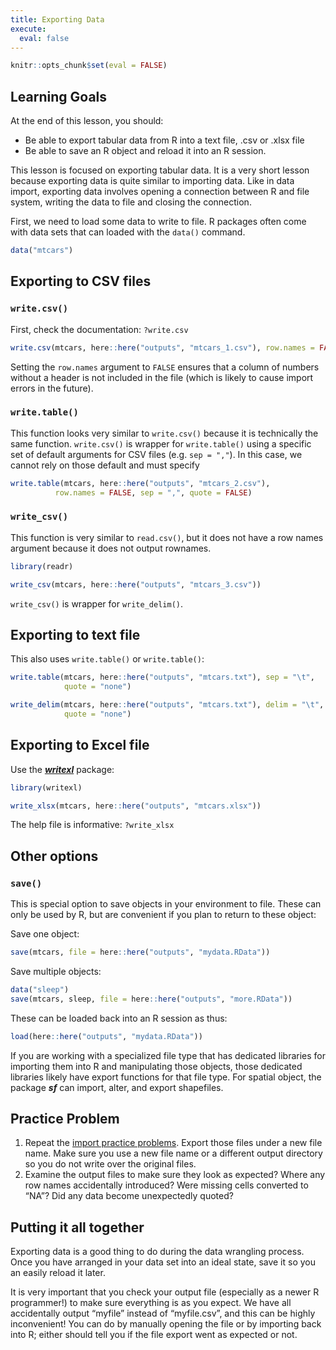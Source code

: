 ```yaml
---
title: Exporting Data
execute:
  eval: false
---
```


```r
knitr::opts_chunk$set(eval = FALSE)
```

::: {.callout-caution collapse="false"}
## Learning Goals

At the end of this lesson, you should:

-   Be able to export tabular data from R into a text file, .csv or .xlsx file
-   Be able to save an R object and reload it into an R session.
:::

This lesson is focused on exporting tabular data. It is a very short lesson because exporting data is quite similar to importing data. Like in data import, exporting data involves opening a connection between R and file system, writing the data to file and closing the connection.

First, we need to load some data to write to file. R packages often come with data sets that can loaded with the `data()` command.

```r
data("mtcars")
```

## Exporting to CSV files

### `write.csv()`

First, check the documentation: `?write.csv`

```r
write.csv(mtcars, here::here("outputs", "mtcars_1.csv"), row.names = FALSE)
```

Setting the `row.names` argument to `FALSE` ensures that a column of numbers without a header is not included in the file (which is likely to cause import errors in the future).

### `write.table()`

This function looks very similar to `write.csv()` because it is technically the same function. `write.csv()` is wrapper for `write.table()` using a specific set of default arguments for CSV files (e.g. `sep = ","`). In this case, we cannot rely on those default and must specify

```r
write.table(mtcars, here::here("outputs", "mtcars_2.csv"), 
          row.names = FALSE, sep = ",", quote = FALSE)
```

### `write_csv()`

This function is very similar to `read.csv()`, but it does not have a row names argument because it does not output rownames.

```r
library(readr)

write_csv(mtcars, here::here("outputs", "mtcars_3.csv"))
```

`write_csv()` is wrapper for `write_delim()`.

## Exporting to text file

This also uses `write.table()` or `write.table()`:

```r
write.table(mtcars, here::here("outputs", "mtcars.txt"), sep = "\t",
            quote = "none")

write_delim(mtcars, here::here("outputs", "mtcars.txt"), delim = "\t",
            quote = "none")
```

## Exporting to Excel file

Use the [***writexl***](https://docs.ropensci.org/writexl/) package:

```r
library(writexl)

write_xlsx(mtcars, here::here("outputs", "mtcars.xlsx"))
```

The help file is informative: `?write_xlsx`

## Other options

### `save()`

This is special option to save objects in your environment to file. These can only be used by R, but are convenient if you plan to return to these object:

Save one object:

```r
save(mtcars, file = here::here("outputs", "mydata.RData"))
```

Save multiple objects:

```r
data("sleep")
save(mtcars, sleep, file = here::here("outputs", "more.RData"))
```

These can be loaded back into an R session as thus:

```r
load(here::here("outputs", "mydata.RData"))
```

::: callout-note
If you are working with a specialized file type that has dedicated libraries for importing them into R and manipulating those objects, those dedicated libraries likely have export functions for that file type. For spatial object, the package ***sf*** can import, alter, and export shapefiles.
:::


::: {.callout-question .callout collapse="true"}
## Practice Problem

1. Repeat the [import practice problems](../pratice/practice-D.qmd). Export those files under a new file name. Make sure you use a new file name or a different output directory so you do not write over the original files. 
2. Examine the output files to make sure they look as expected? Where any row names accidentally introduced? Were missing cells converted to "NA"? Did any data become unexpectedly quoted? 

:::


::: callout-tip
## Putting it all together

Exporting data is a good thing to do during the data wrangling process. Once you have arranged in your data set into an ideal state, save it so you an easily reload it later.

It is very important that you check your output file (especially as a newer R programmer!) to make sure everything is as you expect. We have all accidentally output "myfile" instead of "myfile.csv", and this can be highly inconvenient! You can do by manually opening the file or by importing back into R; either should tell you if the file export went as expected or not.
:::
